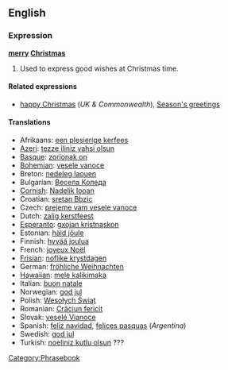 ==English==
===Expression===
'''[[merry]] [[Christmas]]'''<!-- capitalisation looks wrong -->

# Used to express good wishes at Christmas time.

====Related expressions====
*[[happy Christmas]] (''UK & Commonwealth''), [[Season's greetings]]

====Translations====
*Afrikaans: [[een plesierige kerfees]]
*[[Azeri]]: [[tezze iliniz yahsi olsun]]
*[[Basque]]: [[zorionak on]]
*[[Bohemian]]: [[vesele vanoce]]
*Breton: [[nedeleg laouen]]
*Bulgarian: [[Весела Коледа]]
*[[Cornish]]: [[Nadelik looan]]
*Croatian: [[sretan Bbzic]]
*Czech: [[prejeme vam vesele vanoce]]
*Dutch: [[zalig kerstfeest]]
*[[Esperanto]]: [[gxojan kristnaskon]]
*Estonian: [[häid jõule]]
*Finnish: [[hyvää joulua]]
*French: [[joyeux Noël]]
*[[Frisian]]: [[noflike krystdagen]]
*German: [[fröhliche Weihnachten]]
*[[Hawaiian]]: [[mele kalikimaka]]
*Italian: [[buon natale]]
*Norwegian: [[god jul]]
*Polish: [[Wesołych Świąt]]
*Romanian: [[Crăciun fericit]]
*Slovak: [[veselé Vianoce]]
*Spanish: [[feliz navidad]], [[felices pasquas]] (''Argentina'')<!-- ?? -->
*Swedish: [[god jul]]
*Turkish: [[noeliniz kutlu olsun]] ???

[[Category:Phrasebook]]